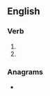 ==English==

===Verb===
{{head|en|verb form}}

# {{en-past of|unvail}}
# {{en-past of|unvaile}}

===Anagrams===
* {{anagrams|en|a=adeilnuv|unalived|uvedalin}}